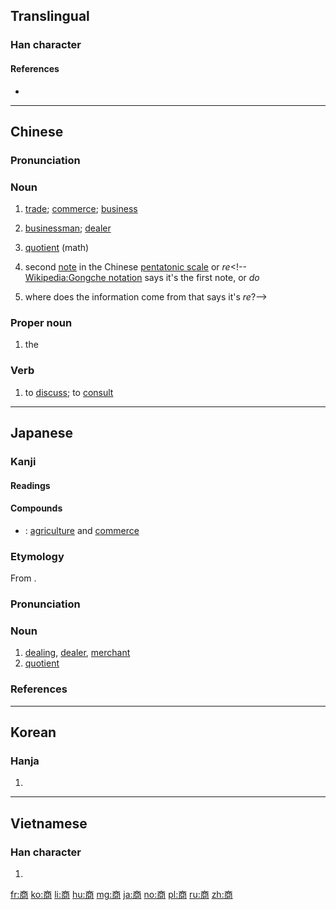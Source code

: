 ==Translingual==
{{stroke order|type=animate}}

===Han character===
{{Han char|rn=30|rad=口|as=08|sn=11|four=00227|canj=YCBR|ids=⿱⿱亠丷冏}}

====References====
* {{Han ref|kx=0194.320|dkj=03803|dj=0415.090|hdz=10288.060|uh=5546|ud=21830|bh=B0D3|bd=45267}}

----

==Chinese==
{{zh-forms}}

===Pronunciation===
{{zh-pron
|m=shāng
|c=soeng1
|mc=y
|oc=y
|ma=
|cat=n,pn,v
}}

===Noun===
{{zh-noun}}

# {{context|Beginning Mandarin|lang=zh}} [[trade]]; [[commerce]]; [[business]]
# {{context|Beginning Mandarin|lang=zh}} [[businessman]]; [[dealer]]
# {{context|Beginning Mandarin|lang=zh}} [[quotient]] (math)
#: {{zh-usex|6 除 2 的 商 是 3|the '''quotient''' of 6 divided by 2 is 3}}
# {{context|archaic|lang=zh}} second [[note]] in the Chinese [[pentatonic scale]] or ''re''<!--[[Wikipedia:Gongche notation]] says it's the first note, or ''do''
# where does the information come from that says it's ''re''?-->

===Proper noun===
{{zh-proper noun}}

# the {{w|Shang Dynasty}}

===Verb===
{{zh-verb}}

# {{context|Beginning Mandarin|lang=cmn}} to [[discuss]]; to [[consult]]

----

==Japanese==

===Kanji===
{{ja-kanji|grade=3}}

====Readings====
{{ja-readings|goon=[[しょう]] (shō)|kanon=[[しょう]] (shō)|kun=[[あきなう]] (akinau)}}

====Compounds====
{{der-top|Compounds}}
* {{ja-r|農商|のうしょう}}: [[agriculture]] and [[commerce]]
{{der-bottom}}

{{wikipedia|lang=ja}}
{{ja-kanjitab|しょう|yomi=o}}

===Etymology===
From {{etyl|ltc|ja|sort=しょう}} {{m|zh|商|tr=syang||commerce}}.

===Pronunciation===
{{ja-pron|yomi=o|しょう|acc=1|acc_ref=DJR}}

===Noun===
{{ja-noun|しょう|hhira=しやう}}

# [[dealing]], [[dealer]], [[merchant]]
# [[quotient]]

===References===
<references/>

----

==Korean==

===Hanja===
{{ko-hanja|hangeul=상|rv=sang|mr=sang}}

# {{defn|lang=ko|sort=口08}}

----

==Vietnamese==

===Han character===
{{vi-hantu|[[thương]]}}

# {{defn|lang=vi|sort=口08}}

[[fr:商]]
[[ko:商]]
[[li:商]]
[[hu:商]]
[[mg:商]]
[[ja:商]]
[[no:商]]
[[pl:商]]
[[ru:商]]
[[zh:商]]